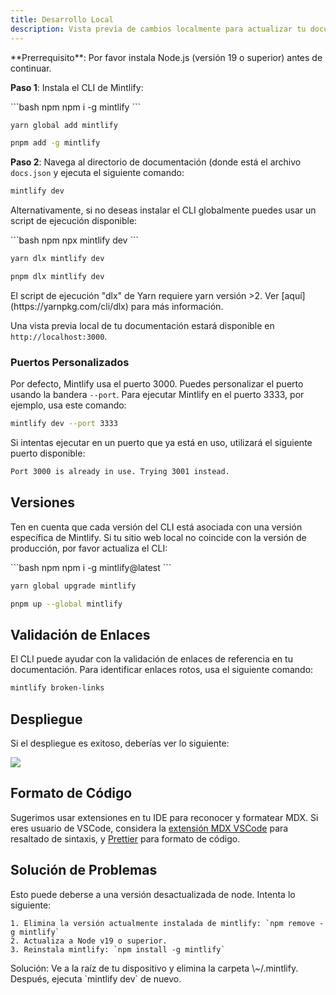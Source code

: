 ```yaml
---
title: Desarrollo Local
description: Vista previa de cambios localmente para actualizar tu documentación
---
```


<Info>
  **Prerrequisito**: Por favor instala Node.js (versión 19 o superior) antes de continuar.
</Info>

**Paso 1**: Instala el CLI de Mintlify:

<CodeGroup>
  ```bash npm
  npm i -g mintlify
  ```

  ```bash yarn
  yarn global add mintlify
  ```

  ```bash pnpm
  pnpm add -g mintlify
  ```
</CodeGroup>

**Paso 2**: Navega al directorio de documentación (donde está el archivo `docs.json` y ejecuta el siguiente comando:

```bash
mintlify dev
```

Alternativamente, si no deseas instalar el CLI globalmente puedes usar un script de ejecución disponible:

<CodeGroup>
  ```bash npm
  npx mintlify dev
  ```

  ```bash yarn
  yarn dlx mintlify dev
  ```

  ```bash pnpm
  pnpm dlx mintlify dev
  ```
</CodeGroup>

<Warning>
  El script de ejecución "dlx" de Yarn requiere yarn versión >2. Ver [aquí](https://yarnpkg.com/cli/dlx) para más información.
</Warning>

Una vista previa local de tu documentación estará disponible en `http://localhost:3000`.

### Puertos Personalizados

Por defecto, Mintlify usa el puerto 3000. Puedes personalizar el puerto usando la bandera `--port`. Para ejecutar Mintlify en el puerto 3333, por ejemplo, usa este comando:

```bash
mintlify dev --port 3333
```

Si intentas ejecutar en un puerto que ya está en uso, utilizará el siguiente puerto disponible:

```md
Port 3000 is already in use. Trying 3001 instead.
```

## Versiones

Ten en cuenta que cada versión del CLI está asociada con una versión específica de Mintlify. Si tu sitio web local no coincide con la versión de producción, por favor actualiza el CLI:

<CodeGroup>
  ```bash npm
  npm i -g mintlify@latest
  ```

  ```bash yarn
  yarn global upgrade mintlify
  ```

  ```bash pnpm
  pnpm up --global mintlify
  ```
</CodeGroup>

## Validación de Enlaces

El CLI puede ayudar con la validación de enlaces de referencia en tu documentación. Para identificar enlaces rotos, usa el siguiente comando:

```bash
mintlify broken-links
```

## Despliegue

Si el despliegue es exitoso, deberías ver lo siguiente:

<Frame>
  <img className="rounded-md" src="https://mintlify.s3-us-west-1.amazonaws.com/mintlify/images/checks-passed.png" />
</Frame>

## Formato de Código

Sugerimos usar extensiones en tu IDE para reconocer y formatear MDX. Si eres usuario de VSCode, considera la [extensión MDX VSCode](https://marketplace.visualstudio.com/items?itemName=unifiedjs.vscode-mdx) para resaltado de sintaxis, y [Prettier](https://marketplace.visualstudio.com/items?itemName=esbenp.prettier-vscode) para formato de código.

## Solución de Problemas

<AccordionGroup>
  <Accordion title="Error: Could not load the &#x22;sharp&#x22; module using the darwin-arm64 runtime">
    Esto puede deberse a una versión desactualizada de node. Intenta lo siguiente:

    1. Elimina la versión actualmente instalada de mintlify: `npm remove -g mintlify`
    2. Actualiza a Node v19 o superior.
    3. Reinstala mintlify: `npm install -g mintlify`
  </Accordion>

  <Accordion title="Issue: Encountering an unknown error">
    Solución: Ve a la raíz de tu dispositivo y elimina la carpeta \~/.mintlify. Después, ejecuta `mintlify dev` de nuevo.
  </Accordion>
</AccordionGroup>
